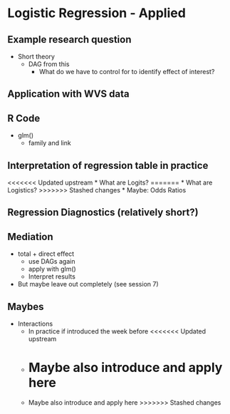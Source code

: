 # Logistic Regression - Applied {#log-a}

## Example research question

* Short theory
  * DAG from this
    * What do we have to control for to identify effect of interest?

## Application with WVS data

## R Code

* glm()
  * family and link

## Interpretation of regression table in practice

<<<<<<< Updated upstream
* What are Logits?
=======
* What are Logistics?
>>>>>>> Stashed changes
* Maybe: Odds Ratios

## Regression Diagnostics (relatively short?)

## Mediation

* total + direct effect
  * use DAGs again
  * apply with glm()
  * Interpret results
* But maybe leave out completely (see session 7)

## Maybes

* Interactions
  * In practice if introduced the week before
<<<<<<< Updated upstream
  * Maybe also introduce and apply here
=======
  * Maybe also introduce and apply here
>>>>>>> Stashed changes
